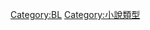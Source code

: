 {{Catnav|頁面分類|總類|書籍|書籍類型|小说|小說類型}}
{{Catnav|頁面分類|社会|文化|LGBT文化|BL}}

[[Category:BL|Category:BL]]
[[Category:小說類型|Category:小說類型]]